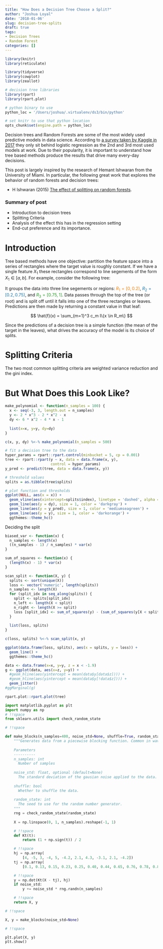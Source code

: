 ```yaml
---
title: "How Does a Decision Tree Choose a Split?"
author: "Joshua Loyal"
date: '2018-01-06'
slug: decision-tree-splits
draft: true
tags:
- Decision Trees
- Random Forest
categories: []
---
```

```r
library(knitr)
library(reticulate)

library(tidyverse)
library(cowplot)
library(zeallot)

# decision tree libraries
library(rpart)
library(rpart.plot)

# python binary to use
python_loc = '/Users/joshua/.virtualenv/ds3/bin/python'

# set knitr to use that python location
opts_chunk$set(engine.path = python_loc)
```

Decision trees and Random Forests are some of the most widely used predictive models in data science. According to [a survey taken by Kaggle in 2017](https://www.kaggle.com/surveys/2017) they only sit behind logistic regression as the 2nd and 3rd most used models at work. Due to their popularity, it is important to understand how tree based methods produce the results that drive many every-day decisions.

This post is largely inspired by the research of Hemant Ishwaran from the University of Miami. In particular, the following great work that explores the behavior of random forests and decision trees:

- H Ishwaran (2015) [The effect of splitting on random forests](http://www.ccs.miami.edu/~hishwaran/papers/I.ML.2015.pdf).

### Summary of post
- Introduction to decision trees
- Splitting Criteria
- Analysis of the effect this has in the regression setting
- End-cut preference and its importance.

# Introduction

Tree based methods have one objective: partition the feature space into a series of rectangles where the target value is roughly constant. If we have a single feature $X_1$ these rectangles correspond to line segements of the form $X_1 \in [a, b]$. For example, consider the following tree:

It groups the data into three line segements or regions: <span style="color: #ff7f0e">$R_1 = [0, 0.2)$</span>, <span style='color: #1f77b4'>$R_2 = [0.2, 0.75)$</span>, and <span style='color: #2ca02c'>$R_3 = [0.75, 1]$</span>. Data passes through the top of the tree (or root) and is split off until it falls into one of the three rectangles or leaves. Predictions are then made by returning a constant value in that leaf:

$$
\hat{f}(x) = \sum_{m=1}^3 c_m I\{x \in R_m\}
$$

Since the predictions of a decision tree is a simple function (the mean of the target in the leaves), what drives the accuracy of the model is its choice of splits.

# Splitting Criteria

The two most common splitting criteria are weighted variance reduction and the gini index.

# But What Does this Look Like?

```r
make_polynomial <- function(n_samples = 100) {
  x <- seq(-3, 3, length.out = n_samples)
  y <- 2 * x^3 - 2 * x^2 - x
  dy <- 6 * x^2 - 4 * x - 1
    
  list(x=x, y=y, dy=dy)
}

c(x, y, dy) %<-% make_polynomial(n_samples = 500)

# fit a decision tree to the data
hyper_params = rpart::rpart.control(minbucket = 5, cp = 0.001)
tree <- rpart::rpart(y ~ x, data = data.frame(x, y), 
                     control = hyper_params)
y_pred <- predict(tree, data = data.frame(x, y))

# threshold values
splits = as.tibble(tree$splits)

# plot function and thresholds
ggplot(NULL, aes(x = x)) +
  geom_vline(aes(xintercept=splits$index), linetype = 'dashed', alpha = 0.5) + 
  geom_line(aes(y = dy), size = 1, color = 'darkgray') +
  geom_line(aes(y = y_pred), size = 1, color = 'mediumseagreen') +
  geom_line(aes(y = y), size = 1, color = 'darkorange') +
  ggthemes::theme_hc()
```

Deciding the split

```r
biased_var <- function(x) {
  n_samples <- length(x)
  ((n_samples - 1) / n_samples) * var(x)
}

sum_of_squares <- function(x) {
  (length(x) - 1) * var(x)
}

scan_split <- function(X, y) {
  splits <- sort(unique(X))
  loss <- vector('numeric', length(splits))
  n_samples <- length(X)
  for (split_idx in seq_along(splits)) {
    split <- splits[split_idx]
    n_left <- length(X < split)
    n_right <- length(X >= split)
    loss [split_idx] <- sum_of_squares(y) - (sum_of_squares(y[X < split]) + sum_of_squares(y[X >= split]))
  }
  
  list(loss, splits)
}

c(loss, splits) %<-% scan_split(x, y)

ggplot(data.frame(loss, splits), aes(x = splits, y = loss)) +
  geom_line() +
  ggthemes::theme_hc()
```

```r
data <- data.frame(x=x, y=y, z = x < -1.9)
g <- ggplot(data, aes(x=z, y=y)) + 
  #geom_hline(aes(yintercept = mean(data$y[data$z]))) +
  #geom_hline(aes(yintercept = mean(data$y[!data$z]))) +
  geom_jitter() 
#ggMarginal(g)
```

```r
rpart.plot::rpart.plot(tree)
```
```python
import matplotlib.pyplot as plt
import numpy as np
# !!space
from sklearn.utils import check_random_state

# !!space

def make_blocks(n_samples=400, noise_std=None, shuffle=True, random_state=123):
    """Generates data from a piecewise blocking function. Common in wavelet analysis.
    
    Parameters
    ----------
    n_samples: int 
      Number of samples
      
    noise_std: float, optional (default=None)
      The standard deviation of the gausian noise applied to the data.
      
    shuffle: bool
      Whether to shuffle the data.
      
    random_state: int
      The seed to use for the random number generator.
    """
    rng = check_random_state(random_state)
    
    X = np.linspace(0, 1, n_samples).reshape(-1, 1)

    # !!space
    def Kt(t):
        return (1 + np.sign(t)) / 2

    # !!space
    hj = np.array(
        [4, -5, 3, -4, 5, -4.2, 2.1, 4.3, -3.1, 2.1, -4.2])
    tj = np.array(
        [0.1, 0.13, 0.15, 0.23, 0.25, 0.40, 0.44, 0.65, 0.76, 0.78, 0.81])

    # !!space
    y = np.dot(Kt(X - tj), hj)
    if noise_std:
        y += noise_std * rng.randn(n_samples)

    # !!space
    return X, y

# !!space

X, y = make_blocks(noise_std=None)

# !!space

plt.plot(X, y)
plt.show()
```
